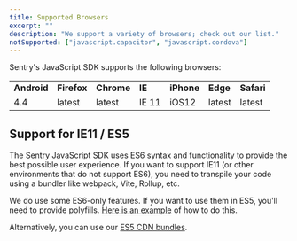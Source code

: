```yaml
---
title: Supported Browsers
excerpt: ""
description: "We support a variety of browsers; check out our list."
notSupported: ["javascript.capacitor", "javascript.cordova"]
---
```


Sentry's JavaScript SDK supports the following browsers:

<table>
  <tbody>
    <tr>
      <td>
        <strong>Android</strong>
      </td>
      <td>
        <strong>Firefox</strong>
      </td>
      <td>
        <strong>Chrome</strong>
      </td>
      <td>
        <strong>IE</strong>
      </td>
      <td>
        <strong>iPhone</strong>
      </td>
      <td>
        <strong>Edge</strong>
      </td>
      <td>
        <strong>Safari</strong>
      </td>
    </tr>
    <tr>
      <td>4.4</td>
      <td>latest</td>
      <td>latest</td>
      <td>IE 11</td>
      <td>iOS12</td>
      <td>latest</td>
      <td>latest</td>
    </tr>
  </tbody>
</table>

## Support for IE11 / ES5

The Sentry JavaScript SDK uses ES6 syntax and functionality to provide the best possible user experience. If you want to support IE11 (or other environments that do not support ES6), you need to transpile your code using a bundler like webpack, Vite, Rollup, etc.

We do use some ES6-only features. If you want to use them in ES5, you'll need to provide polyfills. [Here is an example](https://github.com/getsentry/sentry-javascript/blob/develop/rollup/polyfills/es5.js) of how to do this.

Alternatively, you can use our [ES5 CDN bundles](/platforms/javascript/install/loader/#available-bundles).
